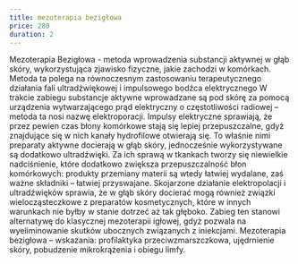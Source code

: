 ---
title: mezoterapia bezigłowa
price: 280
duration: 2
---

Mezoterapia Bezigłowa - metoda wprowadzenia substancji aktywnej w głąb skóry,
wykorzystująca zjawisko fizyczne, jakie zachodzi w komórkach. Metoda ta polega na
równoczesnym zastosowaniu terapeutycznego działania fali ultradźwiękowej i
impulsowego bodźca elektrycznego W trakcie zabiegu substancje aktywne wprowadzane
są pod skórę za pomocą urządzenia wytwarzającego prąd elektryczny o częstotliwości
radiowej – metoda ta nosi nazwę elektroporacji. Impulsy elektryczne sprawiają, że
przez pewien czas błony komórkowe stają się lepiej przepuszczalne, gdyż znajdujące
się w nich kanały hydrofilowe otwierają się. To właśnie nimi preparaty aktywne
docierają w głąb skóry, jednocześnie wykorzystywane są dodatkowo ultradźwięki. Za
ich sprawą w tkankach tworzy się niewielkie nadciśnienie, które dodatkowo zwiększa
przepuszczalność błon komórkowych: produkty przemiany materii są wtedy łatwiej
wydalane, zaś ważne składniki – łatwiej przyswajane. Skojarzone działanie
elektropolacji i ultradźwięków sprawia, że w głąb skóry docierać mogą również
związki wielocząsteczkowe z preparatów kosmetycznych, które w innych warunkach nie
byłby w stanie dotrzeć aż tak głęboko. Zabieg ten stanowi alternatywę do
klasycznej mezoterapii igłowej, gdyż pozwala na wyeliminowanie skutków ubocznych
związanych z iniekcjami. Mezoterapia bezigłowa – wskazania: profilaktyka
przeciwzmarszczkowa, ujędrnienie skóry, pobudzenie mikrokrążenia i obiegu limfy.
